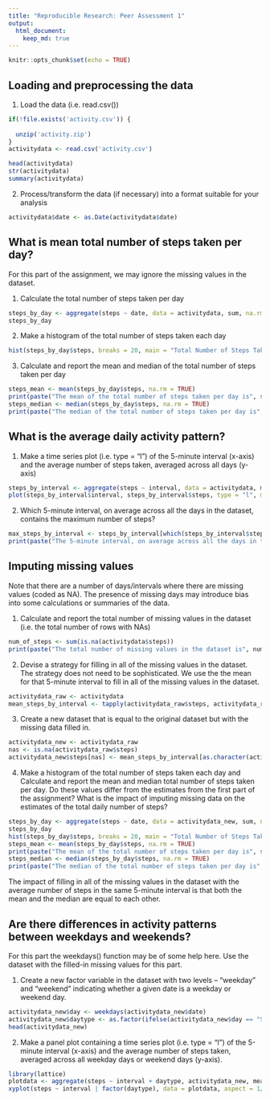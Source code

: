```yaml
---
title: "Reproducible Research: Peer Assessment 1"
output: 
  html_document:
    keep_md: true
---
```


```r
knitr::opts_chunk$set(echo = TRUE)
```

## Loading and preprocessing the data

1. Load the data (i.e. read.csv())
```r
if(!file.exists('activity.csv')) {
  
  unzip('activity.zip')
}
activitydata <- read.csv('activity.csv')

head(activitydata)
str(activitydata)
summary(activitydata)
```

2. Process/transform the data (if necessary) into a format suitable for your analysis
```r
activitydata$date <- as.Date(activitydata$date)
```

## What is mean total number of steps taken per day?
For this part of the assignment, we may ignore the missing values in the dataset.

1. Calculate the total number of steps taken per day
```r
steps_by_day <- aggregate(steps ~ date, data = activitydata, sum, na.rm = TRUE)
steps_by_day
```

2. Make a histogram of the total number of steps taken each day
```r
hist(steps_by_day$steps, breaks = 20, main = "Total Number of Steps Taken Each Day", xlab="Number of Steps")
```

3. Calculate and report the mean and median of the total number of steps taken per day
```r
steps_mean <- mean(steps_by_day$steps, na.rm = TRUE)
print(paste("The mean of the total number of steps taken per day is", steps_mean))
steps_median <- median(steps_by_day$steps, na.rm = TRUE)
print(paste("The median of the total number of steps taken per day is", steps_median))
```

## What is the average daily activity pattern?

1. Make a time series plot (i.e. type = "l") of the 5-minute interval (x-axis) and the average number of steps taken, averaged across all days (y-axis)
```r
steps_by_interval <- aggregate(steps ~ interval, data = activitydata, mean, na.rm=TRUE)
plot(steps_by_interval$interval, steps_by_interval$steps, type = "l", main = "Average Number of Steps Taken Each 5-Minute Interval", xlab = "Number of Intervals", ylab = "Average Number of Steps Taken")
```

2. Which 5-minute interval, on average across all the days in the dataset, contains the maximum number of steps?
```r
max_steps_by_interval <- steps_by_interval[which(steps_by_interval$steps == max(steps_by_interval$steps)), ]
print(paste("The 5-minute interval, on average across all the days in the dataset, contains the maximum number of steps is", max_steps_by_interval$interval, "and the number of steps is", max_steps_by_interval$steps))
```

## Imputing missing values
Note that there are a number of days/intervals where there are missing values (coded as NA). The presence of missing days may introduce bias into some calculations or summaries of the data.

1. Calculate and report the total number of missing values in the dataset (i.e. the total number of rows with NAs)
```r
num_of_steps <- sum(is.na(activitydata$steps))
print(paste("The total number of missing values in the dataset is", num_of_steps))
```

2. Devise a strategy for filling in all of the missing values in the dataset. The strategy does not need to be sophisticated. We use the the mean for that 5-minute interval to fill in all of the missing values in the dataset.
```r
activitydata_raw <- activitydata
mean_steps_by_interval <- tapply(activitydata_raw$steps, activitydata_raw$interval, mean, na.rm = TRUE, simplify = TRUE)
```

3. Create a new dataset that is equal to the original dataset but with the missing data filled in.
```r
activitydata_new <- activitydata_raw
nas <- is.na(activitydata_raw$steps)
activitydata_new$steps[nas] <- mean_steps_by_interval[as.character(activitydata_raw$interval[nas])]
```

4. Make a histogram of the total number of steps taken each day and Calculate and report the mean and median total number of steps taken per day. Do these values differ from the estimates from the first part of the assignment? What is the impact of imputing missing data on the estimates of the total daily number of steps?
```r
steps_by_day <- aggregate(steps ~ date, data = activitydata_new, sum, na.rm = TRUE)
steps_by_day
hist(steps_by_day$steps, breaks = 20, main = "Total Number of Steps Taken Each Day", xlab="Number of Steps")
steps_mean <- mean(steps_by_day$steps, na.rm = TRUE)
print(paste("The mean of the total number of steps taken per day is", steps_mean))
steps_median <- median(steps_by_day$steps, na.rm = TRUE)
print(paste("The median of the total number of steps taken per day is", steps_median))
```
The impact of filling in all of the missing values in the dataset with the average number of steps in the same 5-minute interval is that both the mean and the median are equal to each other.

## Are there differences in activity patterns between weekdays and weekends?
For this part the weekdays() function may be of some help here. Use the dataset with the filled-in missing values for this part.

1. Create a new factor variable in the dataset with two levels – “weekday” and “weekend” indicating whether a given date is a weekday or weekend day.
```r
activitydata_new$day <- weekdays(activitydata_new$date)
activitydata_new$daytype <- as.factor(ifelse(activitydata_new$day == "Saturday" | activitydata_new$day == "Sunday", "weekend", "weekday"))
head(activitydata_new)
```

2. Make a panel plot containing a time series plot (i.e. type = "l") of the 5-minute interval (x-axis) and the average number of steps taken, averaged across all weekday days or weekend days (y-axis).
```r
library(lattice)
plotdata <- aggregate(steps ~ interval + daytype, activitydata_new, mean)
xyplot(steps ~ interval | factor(daytype), data = plotdata, aspect = 1/3, type = "l")
```
